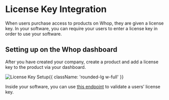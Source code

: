 
<HeroPattern />

<div className='lead'>

# License Key Integration

When users purchase access to products on Whop, they are given a license key. In your software, you can require your users to enter a license key in order to use your software.

## Setting up on the Whop dashboard

After you have created your company, create a product and add a license key to the product via your dashboard.

![License Key Setup](https://i.imgur.com/IE7apGF.png){{ className: 'rounded-lg w-full' }}

Inside your software, you can use [this endpoint](https://dev.whop.com/reference/validate_license) to validate a users’ license key.

</div>
